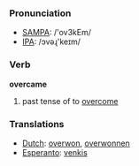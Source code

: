 === Pronunciation ===
*[[w:SAMPA|SAMPA]]: /'ov3kEm/
*[[w:IPA|IPA]]: /ɔvəɻ'keɪm/

=== Verb ===

'''overcame'''

# past tense of to [[overcome]]

=== Translations ===
*[[Dutch]]: [[overwon]], [[overwonnen]]
*[[Esperanto]]: [[venkis]]